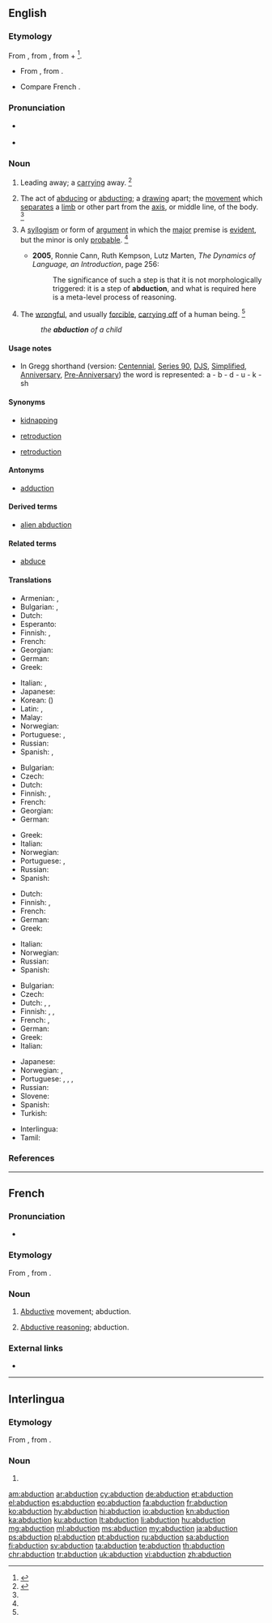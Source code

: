 ==English==
{{slim-wikipedia}}
{{wikisource1911Enc|Abduction|Abduction (law)}}

===Etymology===
{{PIE root|en|dewk}}
From {{etyl|la|en}} {{m|la|abductiō||robbing; abduction}}, from {{m|la|abdūcō||take or lead away}}, from {{term|ab||away|lang=la}} + {{m|la|dūcō||to lead}}<ref>{{R:CDOE|page=2}}</ref>.
* {{sense|physiology}} From {{etyl|fr|en}}, from {{etyl|la|en}} {{term|abductus|lang=la}}.
* Compare French {{term|lang=fr|abduction}}.

===Pronunciation===
* {{a|RP}} {{IPA|/əbˈdʌk.ʃn̩/|lang=en}}
* {{a|US}} {{IPA|/æbˈdʌk.ʃn̩/|/æbˈdək.ʃn̩/|/əbˈdək.ʃn̩/|lang=en}}

===Noun===
{{en-noun}}

# Leading away; a [[carry]]ing away. {{defdate|Early 17<sup>th</sup> century.}}<ref name=SOED>{{R:SOED5|page=3}}</ref>
# {{context|physiology|lang=en}} The act of [[abduce|abducing]] or [[abduct]]ing; a [[draw]]ing apart; the [[movement]] which [[separate]]s a [[limb]] or other part from the [[axis]], or middle line, of the body. {{defdate|Mid 17<sup>th</sup> century.}}<ref name=SOED/>{{rfex}}
# {{context|logic|lang=en}} A [[syllogism]] or form of [[argument]] in which the [[major]] premise is [[evident]], but the minor is only [[probable]]. {{defdate|Late 17<sup>th</sup> century.}}<ref name=SOED/>
#* '''2005''', Ronnie Cann, Ruth Kempson, Lutz Marten, ''The Dynamics of Language, an Introduction'', page 256:
#*: The significance of such a step is that it is not morphologically triggered: it is a step of '''abduction''', and what is required here is a meta-level process of reasoning.
# The [[wrongful]], and usually [[forcible]], [[carry off|carrying off]] of a human being. {{defdate|Mid 18<sup>th</sup> century.}}<ref name=SOED/>
#: ''the '''abduction''' of a child''

====Usage notes====
* In Gregg shorthand (version: [[w:Gregg_Shorthand#Centennial_Gregg_Shorthand|Centennial]], [[w:Gregg_Shorthand#Series_90_Gregg_Shorthand|Series 90]], [[w:Gregg_Shorthand#Diamond_Jubilee_Gregg_Shorthand|DJS]], [[w:Gregg_Shorthand#Simplified_Gregg_Shorthand|Simplified]], [[w:Gregg_Shorthand#Anniversary_Gregg_Shorthand|Anniversary]], [[w:Gregg_Shorthand#Pre-Anniversary_Gregg_Shorthand|Pre-Anniversary]]) the word is represented: a - b - d - u - k - sh

====Synonyms====
* {{sense|legal|carrying off of human being}} [[kidnapping]]
* {{sense|logic}} [[retroduction]]
* {{sense|determining most plausible explanation}} [[retroduction]]

====Antonyms====
* {{sense|physiology}} [[adduction]]

====Derived terms====
* [[alien abduction]]

====Related terms====
* [[abduce]]

====Translations====
{{trans-top|leading away, carrying away}}
* Armenian: {{t|hy|հափշտակում|sc=Armn}}, {{t|hy|աբդուկցիոնիզմ}}
* Bulgarian: {{t|bg|отвличане|n|tr=otvličane}}, {{t+|bg|похищение|n|tr=poxišténie}}
* Dutch: {{t+|nl|afvoering|m}}
* Esperanto: {{t|eo|forrabo}}
* Finnish: {{t|fi|poisvienti}}, {{t|fi|poistaminen}}
* French: {{t+|fr|enlèvement|m}}
* Georgian: {{t|ka|მოტაცება}}
* German: {{t+|de|Entführung|f}}
* Greek: {{t+|el|απαγωγή|f|sc=Grek}}
{{trans-mid}}
* Italian: {{t+|it|rapimento|m}}, {{t+|it|sequestro|m}}
* Japanese: {{t+|ja|誘拐|tr=ゆうかい, yūkai}}
* Korean: {{t+|ko|유괴|sc=Kore}} ({{t+|ko|誘拐|sc=Kore}})
* Latin: {{t|la|abductiō|f}}, {{t|la|raptiō|f}}
* Malay: {{t|ms|penculikan}}
* Norwegian: {{t|no|bortføring|c}}
* Portuguese: {{qualifier|Brazil}} {{t+|pt|abdução|m}}, {{qualifier|Portugal}} {{t|pt|abducção|m}}
* Russian: {{t+|ru|похище́ние|n}}
* Spanish: {{t+|es|rapto|m}}, {{t+|es|secuestro|m}}
{{trans-bottom}}

{{trans-top|physiology: movement separating limb from axis}}
* Bulgarian: {{t|bg|абду́кция|f}}
* Czech: {{t|cs|abdukce}}
* Dutch: {{t+|nl|abductie|f}}
* Finnish: {{t|fi|loitonnus}}, {{t|fi|abduktio}}
* French: {{t+|fr|abduction|f}}
* Georgian: {{t+|ka|აბდუქცია}}
* German: {{t+|de|Abduktion|f}}
{{trans-mid}}
* Greek: {{t+|el|απαγωγή|f|sc=Grek}}
* Italian: {{t+|it|abduzione|f}}
* Norwegian: {{t|no|abduksjon|m}}
* Portuguese: {{qualifier|Brazil}} {{t+|pt|abdução|m}}, {{qualifier|Portugal}} {{t|pt|abducção|m}}
* Russian: {{t+|ru|абду́кция|f}}
* Spanish: {{t+|es|abducción|f}}
{{trans-bottom}}

{{trans-top|logic: type of syllogism}}
* Dutch: {{t+|nl|abductie|f}}
* Finnish: {{t|fi|abduktio}}, {{t|fi|[[abduktiivinen]] [[päättely]]}}
* French: {{t+|fr|abduction|f}}
* German: {{t+|de|Abduktion|f}}
* Greek: {{t+|el|απαγωγή|f|sc=Grek}}
{{trans-mid}}
* Italian: {{t+|it|abduzione|f}}
* Norwegian: {{t|no|abduksjon|m}}
* Russian: {{t+|ru|абду́кция|f}}
* Spanish: {{t+|es|abducción|f}}
{{trans-bottom}}

{{trans-top|law: wrongful carrying off of a human being}}
* Bulgarian: {{t|bg|отвличане|n}}
* Czech: {{t+|cs|únos|m}}
* Dutch: {{t+|nl|ontvoering|f}}, {{t+|nl|kidnapping|f}}, {{t|nl|schaking|f}}
* Finnish: {{t|fi|sieppaus}}, {{t|fi|ihmisryöstö}}, {{t|fi|kidnappaus}}
* French: {{t+|fr|rapt|m}}, {{t+|fr|enlèvement|m}}
* German: {{t+|de|Entführung|f}}
* Greek: {{t+|el|απαγωγή|f|sc=Grek}}
* Italian: {{t+|it|rapimento|m}}
{{trans-mid}}
* Japanese: {{t+|ja|誘拐|tr=ゆうかい, yūkai}}
* Norwegian: {{t|no|bortføring|c}}, {{t|no|kidnapping|c}}
* Portuguese: {{t+|pt|rapto}}, {{t+|pt|abdução|f}}, {{qualifier|Brazil}} {{t+|pt|seqüestro|m}}, {{qualifier|Portugal}} {{t|pt|abducção|m}}
* Russian: {{t+|ru|похище́ние|n}}
* Slovene: {{t+|sl|ugrabitev|f}}
* Spanish: {{t+|es|rapto|m}}
* Turkish: {{t|tr|adam kaçırma}}
{{trans-bottom}}

{{checktrans-top}}
* Interlingua: {{t-check|ia|abduction}}
* Tamil: {{t-check|ta|கடத்தல்|sc=Taml}}
{{trans-bottom}}

===References===
<references/>

----

==French==

===Pronunciation===
* {{IPA|/abdyksjɔ̃/|lang=fr}}

===Etymology===
From {{etyl|la|fr}} {{m|la|abductiō||robbing; abduction}}, from {{m|la|abdūcō||take or lead away}}.

===Noun===
{{fr-noun|f}}

# {{context|physiology|lang=fr}} [[abductive|Abductive]] movement; abduction.
# {{context|logic|computing|lang=fr}} [[abductive reasoning|Abductive reasoning]]; abduction.

===External links===
* {{R:TLFi}}

----

==Interlingua==

===Etymology===
From {{etyl|la|ia}} {{m|la|abductiō||robbing; abduction}}, from {{m|la|abdūcō||take or lead away}}.

===Noun===
{{ia-noun|es}}

# {{l|en|abduction}}

[[am:abduction]]
[[ar:abduction]]
[[cy:abduction]]
[[de:abduction]]
[[et:abduction]]
[[el:abduction]]
[[es:abduction]]
[[eo:abduction]]
[[fa:abduction]]
[[fr:abduction]]
[[ko:abduction]]
[[hy:abduction]]
[[hi:abduction]]
[[io:abduction]]
[[kn:abduction]]
[[ka:abduction]]
[[ku:abduction]]
[[lt:abduction]]
[[li:abduction]]
[[hu:abduction]]
[[mg:abduction]]
[[ml:abduction]]
[[ms:abduction]]
[[my:abduction]]
[[ja:abduction]]
[[ps:abduction]]
[[pl:abduction]]
[[pt:abduction]]
[[ru:abduction]]
[[sa:abduction]]
[[fi:abduction]]
[[sv:abduction]]
[[ta:abduction]]
[[te:abduction]]
[[th:abduction]]
[[chr:abduction]]
[[tr:abduction]]
[[uk:abduction]]
[[vi:abduction]]
[[zh:abduction]]